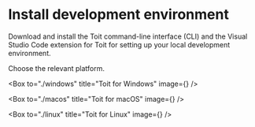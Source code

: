 
# Install development environment

Download and install the Toit command-line interface (CLI) and the Visual Studio Code extension for Toit for setting up your local development environment.

Choose the relevant platform.

<Boxes>

<Box to="./windows" title="Toit for Windows" image={<WindowsIcon />} />

<Box to="./macos" title="Toit for macOS" image={<MacOSIcon />} />

<Box to="./linux" title="Toit for Linux" image={<LinuxIcon />} />

</Boxes>

